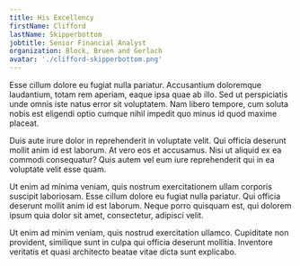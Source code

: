 ```yaml
---
title: His Excellency
firstName: Clifford
lastName: Skipperbottom
jobtitle: Senior Financial Analyst
organization: Block, Bruen and Gerlach
avatar: './clifford-skipperbottom.png'
---
```


Esse cillum dolore eu fugiat nulla pariatur. Accusantium doloremque laudantium, totam rem aperiam, eaque ipsa quae ab illo. Sed ut perspiciatis unde omnis iste natus error sit voluptatem. Nam libero tempore, cum soluta nobis est eligendi optio cumque nihil impedit quo minus id quod maxime placeat.

Duis aute irure dolor in reprehenderit in voluptate velit. Qui officia deserunt mollit anim id est laborum. At vero eos et accusamus. Nisi ut aliquid ex ea commodi consequatur? Quis autem vel eum iure reprehenderit qui in ea voluptate velit esse quam.

Ut enim ad minima veniam, quis nostrum exercitationem ullam corporis suscipit laboriosam. Esse cillum dolore eu fugiat nulla pariatur. Qui officia deserunt mollit anim id est laborum. Neque porro quisquam est, qui dolorem ipsum quia dolor sit amet, consectetur, adipisci velit.

Ut enim ad minim veniam, quis nostrud exercitation ullamco. Cupiditate non provident, similique sunt in culpa qui officia deserunt mollitia. Inventore veritatis et quasi architecto beatae vitae dicta sunt explicabo.
